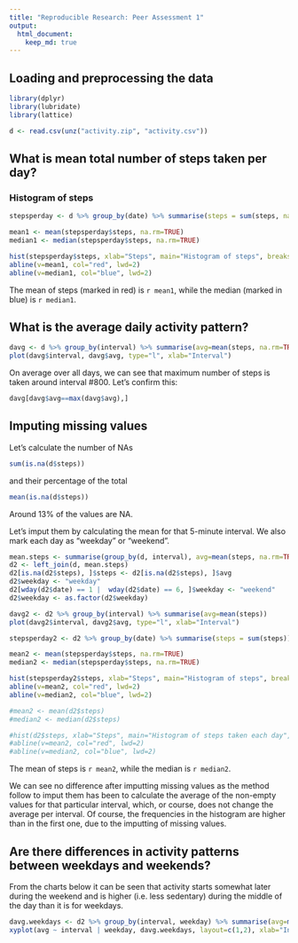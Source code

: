 ```yaml
---
title: "Reproducible Research: Peer Assessment 1"
output: 
  html_document:
    keep_md: true
---
```



## Loading and preprocessing the data
```r
library(dplyr)
library(lubridate)
library(lattice)

d <- read.csv(unz("activity.zip", "activity.csv"))
```


## What is mean total number of steps taken per day?

### Histogram of steps

```r
stepsperday <- d %>% group_by(date) %>% summarise(steps = sum(steps, na.rm=TRUE))

mean1 <- mean(stepsperday$steps, na.rm=TRUE)
median1 <- median(stepsperday$steps, na.rm=TRUE)

hist(stepsperday$steps, xlab="Steps", main="Histogram of steps", breaks=30)
abline(v=mean1, col="red", lwd=2)
abline(v=median1, col="blue", lwd=2)
```

The mean of steps (marked in red) is `r mean1`, while the median (marked in blue) is `r median1`.


## What is the average daily activity pattern?
```r
davg <- d %>% group_by(interval) %>% summarise(avg=mean(steps, na.rm=TRUE))
plot(davg$interval, davg$avg, type="l", xlab="Interval")
```

On average over all days, we can see that maximum number of steps is taken around interval #800. Let's confirm this:

```r
davg[davg$avg==max(davg$avg),]
```

## Imputing missing values
Let's calculate the number of NAs
```r
sum(is.na(d$steps))
```

and their percentage of the total
```r
mean(is.na(d$steps))
```
Around 13% of the values are NA.

Let's imput them by calculating the mean for that 5-minute interval. We also mark each day as "weekday" or "weekend".

```r
mean.steps <- summarise(group_by(d, interval), avg=mean(steps, na.rm=TRUE))
d2 <- left_join(d, mean.steps)
d2[is.na(d2$steps), ]$steps <- d2[is.na(d2$steps), ]$avg
d2$weekday <- "weekday"
d2[wday(d2$date) == 1 |  wday(d2$date) == 6, ]$weekday <- "weekend"
d2$weekday <- as.factor(d2$weekday)

```

```r
davg2 <- d2 %>% group_by(interval) %>% summarise(avg=mean(steps)) 
plot(davg2$interval, davg2$avg, type="l", xlab="Interval")
```



```r
stepsperday2 <- d2 %>% group_by(date) %>% summarise(steps = sum(steps))

mean2 <- mean(stepsperday$steps, na.rm=TRUE)
median2 <- median(stepsperday$steps, na.rm=TRUE)

hist(stepsperday2$steps, xlab="Steps", main="Histogram of steps", breaks=30)
abline(v=mean2, col="red", lwd=2)
abline(v=median2, col="blue", lwd=2)
```

```r
#mean2 <- mean(d2$steps)
#median2 <- median(d2$steps)

#hist(d2$steps, xlab="Steps", main="Histogram of steps taken each day", breaks=30)
#abline(v=mean2, col="red", lwd=2)
#abline(v=median2, col="blue", lwd=2)
```

The mean of steps is `r mean2`, while the median is `r median2`. 


We can see no difference after imputting missing values as the method follow to imput them has been to calculate the average of the non-empty values for that particular interval, which, or course, does not change the average per interval. Of course, the frequencies in the histogram are higher than in the first one, due to the imputting of missing values.


## Are there differences in activity patterns between weekdays and weekends?
From the charts below it can be seen that activity starts somewhat later during the weekend and is higher (i.e. less sedentary) during the middle of the day than it is for weekdays.

```r
davg.weekdays <- d2 %>% group_by(interval, weekday) %>% summarise(avg=mean(steps)) 
xyplot(avg ~ interval | weekday, davg.weekdays, layout=c(1,2), xlab="Interval", ylab="Number of steps", type="l")

```
